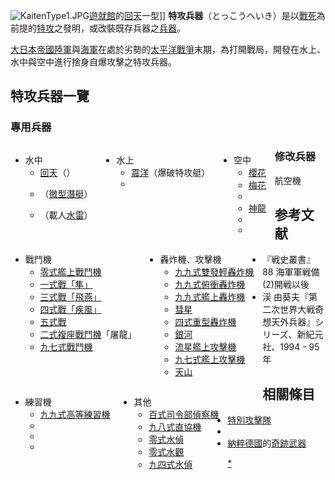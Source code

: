 {{Expand language|en|ja|time=2019-08-27T10:05:49+00:00}}
[[File:KaitenType1.JPG|thumb]][[遊就館|遊就館]]的[[回天|回天]]一型]]
'''特攻兵器'''（とっこうへいき）是以[[萬歲衝鋒|戰死]]為前提的[[特別攻擊隊|特攻]]之發明，或改裝既存兵器之[[兵器|兵器]]。

[[大日本帝國陸軍|大日本帝國陸軍]]與[[大日本帝國海軍|海軍]]在處於劣勢的[[太平洋戰爭|太平洋戰爭]]末期，為打開戰局，開發在水上、水中與空中進行捨身自爆攻擊之特攻兵器。

== 特攻兵器一覽 ==
=== 專用兵器 ===
<div style="float: left; vertical-align: top; white-space: nowrap; margin-right: 1em;">
* 水中
** [[回天|回天]]（{{le|載人魚雷|human torpedo}}）
** {{link-ja|海龍 (潛水艇)|海龍 (潜水艇)|海龍}}（[[微型潛艇|微型潛艇]]）
** {{link-ja|伏龍|伏龍}}（載人[[水雷|水雷]]）
</div><div style="float: left; vertical-align: top; white-space: nowrap; margin-right: 1em;">
* 水上
** [[震洋|震洋]]（爆破特攻艇）
** {{link-ja|四式肉搏攻擊艇|四式肉薄攻撃艇}}
</div><div style="float: left; vertical-align: top; white-space: nowrap; margin-right: 1em;">
* 空中
** [[MXY-7櫻花特別攻擊機|櫻花]]
** [[梅花特攻機|梅花]]
** {{link-ja|劍 (航空機)|剣 (航空機)|劍}}
** [[神龍_(特殊攻擊機)|神龍]]
** {{link-ja|櫻彈|桜弾}}
** {{link-ja|タ號|タ号}}
</div>{{Clear|left}}

=== 修改兵器 ===
:航空機
<div style="float: left; vertical-align: top; white-space: nowrap; margin-right: 1em;">
* 戰鬥機
** [[零式艦上戰鬥機|零式艦上戰鬥機]]
** [[一式戰鬥機|一式戰「隼」]]
** [[三式戰鬥機|三式戰「飛燕」]]
** [[四式戰鬥機|四式戰「疾風」]]
** [[五式戰鬥機|五式戰]]
** [[二式複座戰鬥機|二式複座戰鬥機]]「屠龍」
** [[九七式戰鬥機|九七式戰鬥機]]
</div><div style="float: left; vertical-align: top; white-space: nowrap; margin-right: 1em;">
* 轟炸機、攻擊機
** [[九九式雙發輕轟炸機|九九式雙發輕轟炸機]]
** [[九九式俯衝轟炸機|九九式俯衝轟炸機]]
** [[九九式艦上轟炸機|九九式艦上轟炸機]]
** [[彗星俯衝轟炸機|彗星]]
** [[四式重型轟炸機|四式重型轟炸機]]
** [[銀河轟炸機|銀河]]
** [[流星艦上攻擊機|流星艦上攻擊機]]
** [[九七式艦上攻擊機|九七式艦上攻擊機]]
** [[天山艦上攻擊機|天山]]
</div><div style="float: left; vertical-align: top; white-space: nowrap; margin-right: 1em;">
* 練習機
** [[九九式高等練習機|九九式高等練習機]]
** {{link-ja|二式高等練習機|二式高等練習機}}
** {{link-ja|白菊航空機|白菊 (航空機)|白菊}}
** {{link-ja|九三式中間練習機|九三式中間練習機}}
</div><div style="float: left; vertical-align: top; white-space: nowrap; margin-right: 1em;">
* 其他
** [[百式司令部偵察機|百式司令部偵察機]]
** [[九八式直接協同偵察機|九八式直協機]]
** [[零式水上偵察機|零式水偵]]
** [[零式水上觀測機|零式水觀]]
** [[九四式水上偵察機|九四式水偵]]
</div>{{Clear|left}}

== 参考文献 ==
* 『戦史叢書』88 海軍軍戦備(2)開戦以後
* 渓 由葵夫『第二次世界大戦奇想天外兵器』シリーズ、新紀元社、1994 - 95年

== 相關條目 ==
* [[特別攻擊隊|特別攻擊隊]]
* {{link-ja|特殊攻擊機|特殊攻撃機}}
* [[納粹德國|納粹德國]]的[[奇跡武器|奇跡武器]]

{{第二次世界大戰日本陸軍航空器}}
{{大日本帝國海軍航空器}}
[[Category:特攻兵器|*]]